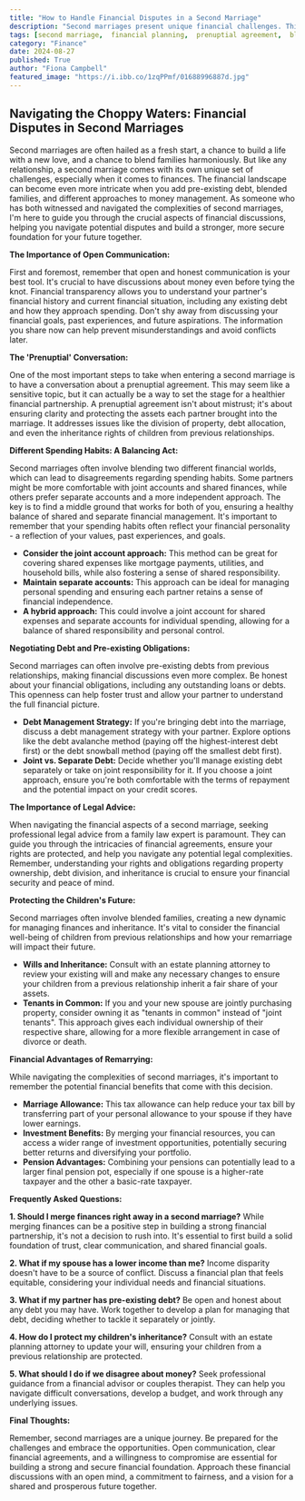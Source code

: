 ```yaml
---
title: "How to Handle Financial Disputes in a Second Marriage"
description: "Second marriages present unique financial challenges. This blog post explores key aspects of financial discussions, including prenuptial agreements, spending habits, debt management, and protecting children's inheritance, to help couples navigate potential disputes and build a strong financial foundation."
tags: [second marriage,  financial planning,  prenuptial agreement,  blended families,  debt management,  inheritance,  financial security,  legal advice,  communication,  budgeting,  financial disputes,  money management,  financial goals,  relationship advice,  marriage advice]
category: "Finance"
date: 2024-08-27
published: True
author: "Fiona Campbell"
featured_image: "https://i.ibb.co/1zqPPmf/01688996887d.jpg"
---
```


## Navigating the Choppy Waters: Financial Disputes in Second Marriages

Second marriages are often hailed as a fresh start, a chance to build a life with a new love, and a chance to blend families harmoniously. But like any relationship, a second marriage comes with its own unique set of challenges, especially when it comes to finances. The financial landscape can become even more intricate when you add pre-existing debt, blended families, and different approaches to money management.  As someone who has both witnessed and navigated the complexities of second marriages, I'm here to guide you through the crucial aspects of financial discussions, helping you navigate potential disputes and build a stronger, more secure foundation for your future together. 

**The Importance of Open Communication:**

First and foremost, remember that open and honest communication is your best tool.  It's crucial to have discussions about money even before tying the knot.  Financial transparency allows you to understand your partner's financial history and current financial situation, including any existing debt and how they approach spending.  Don't shy away from discussing your financial goals, past experiences, and future aspirations.  The information you share now can help prevent misunderstandings and avoid conflicts later.  

**The 'Prenuptial' Conversation:**

One of the most important steps to take when entering a second marriage is to have a conversation about a prenuptial agreement.  This may seem like a sensitive topic, but it can actually be a way to set the stage for a healthier financial partnership. A prenuptial agreement isn't about mistrust; it's about ensuring clarity and protecting the assets each partner brought into the marriage. It addresses issues like the division of property, debt allocation, and even the inheritance rights of children from previous relationships. 

**Different Spending Habits: A Balancing Act:**

Second marriages often involve blending two different financial worlds, which can lead to disagreements regarding spending habits. Some partners might be more comfortable with joint accounts and shared finances, while others prefer separate accounts and a more independent approach. The key is to find a middle ground that works for both of you, ensuring a healthy balance of shared and separate financial management.  It's important to remember that your spending habits often reflect your financial personality - a reflection of your values, past experiences, and goals.  

* **Consider the joint account approach:**  This method can be great for covering shared expenses like mortgage payments, utilities, and household bills, while also fostering a sense of shared responsibility. 
* **Maintain separate accounts:**  This approach can be ideal for managing personal spending and ensuring each partner retains a sense of financial independence.
* **A hybrid approach:**  This could involve a joint account for shared expenses and separate accounts for individual spending, allowing for a balance of shared responsibility and personal control.

**Negotiating Debt and Pre-existing Obligations:**

Second marriages can often involve pre-existing debts from previous relationships, making financial discussions even more complex. Be honest about your financial obligations, including any outstanding loans or debts.  This openness can help foster trust and allow your partner to understand the full financial picture. 

* **Debt Management Strategy:** If you're bringing debt into the marriage, discuss a debt management strategy with your partner.  Explore options like the debt avalanche method (paying off the highest-interest debt first) or the debt snowball method (paying off the smallest debt first).  
* **Joint vs. Separate Debt:** Decide whether you'll manage existing debt separately or take on joint responsibility for it.  If you choose a joint approach, ensure you're both comfortable with the terms of repayment and the potential impact on your credit scores. 

**The Importance of Legal Advice:**

When navigating the financial aspects of a second marriage, seeking professional legal advice from a family law expert is paramount. They can guide you through the intricacies of financial agreements, ensure your rights are protected, and help you navigate any potential legal complexities.  Remember, understanding your rights and obligations regarding property ownership, debt division, and inheritance is crucial to ensure your financial security and peace of mind.  

**Protecting the Children's Future:**

Second marriages often involve blended families, creating a new dynamic for managing finances and inheritance.  It's vital to consider the financial well-being of children from previous relationships and how your remarriage will impact their future.  

* **Wills and Inheritance:** Consult with an estate planning attorney to review your existing will and make any necessary changes to ensure your children from a previous relationship inherit a fair share of your assets. 
* **Tenants in Common:** If you and your new spouse are jointly purchasing property, consider owning it as "tenants in common" instead of "joint tenants". This approach gives each individual ownership of their respective share, allowing for a more flexible arrangement in case of divorce or death.

**Financial Advantages of Remarrying:**

While navigating the complexities of second marriages, it's important to remember the potential financial benefits that come with this decision.  

* **Marriage Allowance:**  This tax allowance can help reduce your tax bill by transferring part of your personal allowance to your spouse if they have lower earnings. 
* **Investment Benefits:**   By merging your financial resources, you can access a wider range of investment opportunities, potentially securing better returns and diversifying your portfolio.
* **Pension Advantages:**  Combining your pensions can potentially lead to a larger final pension pot, especially if one spouse is a higher-rate taxpayer and the other a basic-rate taxpayer.

**Frequently Asked Questions:**

**1. Should I merge finances right away in a second marriage?**
While merging finances can be a positive step in building a strong financial partnership, it's not a decision to rush into.  It's essential to first build a solid foundation of trust, clear communication, and shared financial goals.

**2.  What if my spouse has a lower income than me?**
Income disparity doesn't have to be a source of conflict.  Discuss a financial plan that feels equitable, considering your individual needs and financial situations.

**3. What if my partner has pre-existing debt?**
  Be open and honest about any debt you may have.  Work together to develop a plan for managing that debt, deciding whether to tackle it separately or jointly. 

**4. How do I protect my children's inheritance?**
Consult with an estate planning attorney to update your will, ensuring your children from a previous relationship are protected.

**5. What should I do if we disagree about money?**
  Seek professional guidance from a financial advisor or couples therapist. They can help you navigate difficult conversations, develop a budget, and work through any underlying issues.

**Final Thoughts:**

Remember, second marriages are a unique journey. Be prepared for the challenges and embrace the opportunities.  Open communication, clear financial agreements, and a willingness to compromise are essential for building a strong and secure financial foundation.  Approach these financial discussions with an open mind, a commitment to fairness, and a vision for a shared and prosperous future together.
